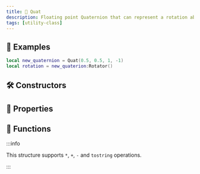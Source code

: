 ```yaml
---
title: 🔢 Quat
description: Floating point Quaternion that can represent a rotation about an axis in 3-D space
tags: [utility-class]
---
```


<HeaderDeclaration type="Struct" name="Quat" is_open_source />


## 🎒 Examples

```lua
local new_quaternion = Quat(0.5, 0.5, 1, -1)
local rotation = new_quaterion:Rotator()
```


## 🛠 Constructors

<ConstructorDeclaration type="Struct" name="Quat" />


## 🧽 Properties

<PropertiesDeclaration type="Struct" name="Quat" />


## 🦠 Functions

:::info

This structure supports `*`, `+`, `-` and `tostring` operations.

:::

<FunctionsDeclaration type="Struct" name="Quat" />

